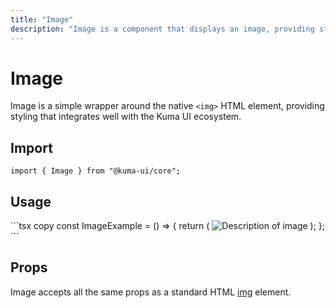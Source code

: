 ```yaml
---
title: "Image"
description: "Image is a component that displays an image, providing styling that integrates well with the Kuma UI ecosystem."
---
```



# Image

Image is a simple wrapper around the native `<img>` HTML element, providing styling that integrates well with the Kuma UI ecosystem.

## Import

```tsx copy
import { Image } from "@kuma-ui/core";
```

## Usage

<ExampleContainer>
  <ImageExample />
</ExampleContainer>
```tsx copy
const ImageExample = () => {
  return (
    <Image
      src="https://raw.githubusercontent.com/poteboy/kuma-ui/main/media/logo.webp"
      alt="Description of image"
    />
  );
};
```

## Props

Image accepts all the same props as a standard HTML [img](https://developer.mozilla.org/en-US/docs/Web/HTML/Element/img) element.
